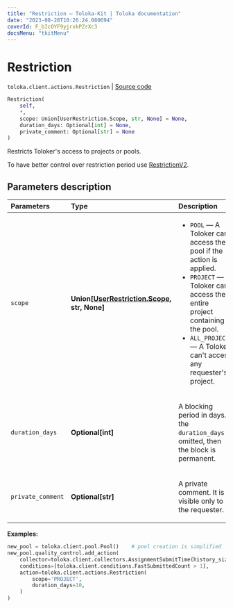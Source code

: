 ```yaml
---
title: "Restriction — Toloka-Kit | Toloka documentation"
date: "2023-08-28T10:26:24.080694"
coverId: F_bIcOYF9yjrxkPZrXc3
docsMenu: "tkitMenu"
---
```


# Restriction

`toloka.client.actions.Restriction` | [Source code](https://github.com/Toloka/toloka-kit/blob/v1.2.1/src/client/actions.py#L38)

```python
Restriction(
    self,
    *,
    scope: Union[UserRestriction.Scope, str, None] = None,
    duration_days: Optional[int] = None,
    private_comment: Optional[str] = None
)
```

Restricts Toloker's access to projects or pools.

To have better control over restriction period use [RestrictionV2](/docs/toloka-kit/reference/toloka.client.actions.RestrictionV2).

## Parameters description

| Parameters | Type | Description |
| :----------| :----| :-----------|
`scope`|**Union\[[UserRestriction.Scope](/docs/toloka-kit/reference/toloka.client.user_restriction.UserRestriction.Scope), str, None\]**|<ul> <li>`POOL` — A Toloker can't access the pool if the action is applied.</li> <li>`PROJECT` — A Toloker can't access the entire project containing the pool.</li> <li>`ALL_PROJECTS` — A Toloker can't access any requester's project.</li> </ul>
`duration_days`|**Optional\[int\]**|<p>A blocking period in days. If the `duration_days` is omitted, then the block is permanent.</p>
`private_comment`|**Optional\[str\]**|<p>A private comment. It is visible only to the requester.</p>

**Examples:**

```python
new_pool = toloka.client.pool.Pool()    # pool creation is simplified
new_pool.quality_control.add_action(
    collector=toloka.client.collectors.AssignmentSubmitTime(history_size=5, fast_submit_threshold_seconds=20),
    conditions=[toloka.client.conditions.FastSubmittedCount > 1],
    action=toloka.client.actions.Restriction(
        scope='PROJECT',
        duration_days=10,
    )
)
```